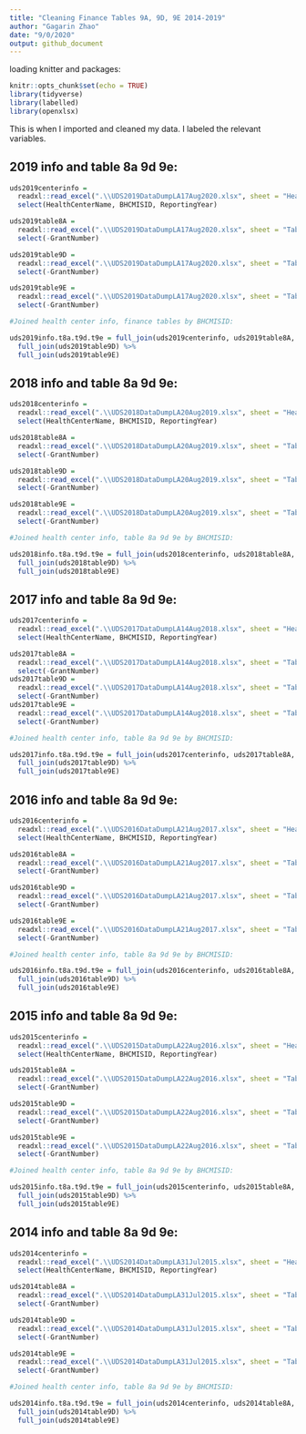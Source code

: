 ```yaml
---
title: "Cleaning Finance Tables 9A, 9D, 9E 2014-2019"
author: "Gagarin Zhao"
date: "9/0/2020"
output: github_document
---
```


loading knitter and packages:

```r
knitr::opts_chunk$set(echo = TRUE)
library(tidyverse)
library(labelled)
library(openxlsx)
```


This is when I imported and cleaned my data. I labeled the relevant variables.

## 2019 info and table 8a 9d 9e: 
```r
uds2019centerinfo = 
  readxl::read_excel(".\\UDS2019DataDumpLA17Aug2020.xlsx", sheet = "HealthCenterInfo") %>% 
  select(HealthCenterName, BHCMISID, ReportingYear)

uds2019table8A = 
  readxl::read_excel(".\\UDS2019DataDumpLA17Aug2020.xlsx", sheet = "Table8A") %>% 
  select(-GrantNumber)

uds2019table9D = 
  readxl::read_excel(".\\UDS2019DataDumpLA17Aug2020.xlsx", sheet = "Table9D") %>% 
  select(-GrantNumber)

uds2019table9E = 
  readxl::read_excel(".\\UDS2019DataDumpLA17Aug2020.xlsx", sheet = "Table9E") %>% 
  select(-GrantNumber)

#Joined health center info, finance tables by BHCMISID:

uds2019info.t8a.t9d.t9e = full_join(uds2019centerinfo, uds2019table8A, by = "BHCMISID") %>% 
  full_join(uds2019table9D) %>%
  full_join(uds2019table9E)

```


## 2018 info and table 8a 9d 9e: 
```r
uds2018centerinfo = 
  readxl::read_excel(".\\UDS2018DataDumpLA20Aug2019.xlsx", sheet = "HealthCenterInfo") %>% 
  select(HealthCenterName, BHCMISID, ReportingYear)

uds2018table8A = 
  readxl::read_excel(".\\UDS2018DataDumpLA20Aug2019.xlsx", sheet = "Table8A") %>% 
  select(-GrantNumber)

uds2018table9D = 
  readxl::read_excel(".\\UDS2018DataDumpLA20Aug2019.xlsx", sheet = "Table9D") %>% 
  select(-GrantNumber)

uds2018table9E = 
  readxl::read_excel(".\\UDS2018DataDumpLA20Aug2019.xlsx", sheet = "Table9E") %>% 
  select(-GrantNumber)

#Joined health center info, table 8a 9d 9e by BHCMISID:

uds2018info.t8a.t9d.t9e = full_join(uds2018centerinfo, uds2018table8A, by = "BHCMISID") %>% 
  full_join(uds2018table9D) %>% 
  full_join(uds2018table9E)

```

## 2017 info and table 8a 9d 9e: 
```r
uds2017centerinfo = 
  readxl::read_excel(".\\UDS2017DataDumpLA14Aug2018.xlsx", sheet = "HealthCenterInfo") %>% 
  select(HealthCenterName, BHCMISID, ReportingYear)

uds2017table8A = 
  readxl::read_excel(".\\UDS2017DataDumpLA14Aug2018.xlsx", sheet = "Table8A") %>% 
  select(-GrantNumber)
uds2017table9D = 
  readxl::read_excel(".\\UDS2017DataDumpLA14Aug2018.xlsx", sheet = "Table9D") %>% 
  select(-GrantNumber)
uds2017table9E = 
  readxl::read_excel(".\\UDS2017DataDumpLA14Aug2018.xlsx", sheet = "Table9E") %>% 
  select(-GrantNumber)

#Joined health center info, table 8a 9d 9e by BHCMISID:

uds2017info.t8a.t9d.t9e = full_join(uds2017centerinfo, uds2017table8A, by = "BHCMISID") %>% 
  full_join(uds2017table9D) %>% 
  full_join(uds2017table9E)

```

## 2016 info and table 8a 9d 9e: 
```r
uds2016centerinfo = 
  readxl::read_excel(".\\UDS2016DataDumpLA21Aug2017.xlsx", sheet = "HealthCenterInfo") %>% 
  select(HealthCenterName, BHCMISID, ReportingYear)

uds2016table8A = 
  readxl::read_excel(".\\UDS2016DataDumpLA21Aug2017.xlsx", sheet = "Table8A") %>% 
  select(-GrantNumber)

uds2016table9D = 
  readxl::read_excel(".\\UDS2016DataDumpLA21Aug2017.xlsx", sheet = "Table9D") %>% 
  select(-GrantNumber)

uds2016table9E = 
  readxl::read_excel(".\\UDS2016DataDumpLA21Aug2017.xlsx", sheet = "Table9E") %>% 
  select(-GrantNumber)

#Joined health center info, table 8a 9d 9e by BHCMISID:

uds2016info.t8a.t9d.t9e = full_join(uds2016centerinfo, uds2016table8A, by = "BHCMISID") %>% 
  full_join(uds2016table9D) %>% 
  full_join(uds2016table9E)

```

## 2015 info and table 8a 9d 9e: 
```r
uds2015centerinfo = 
  readxl::read_excel(".\\UDS2015DataDumpLA22Aug2016.xlsx", sheet = "HealthCenterInfo") %>% 
  select(HealthCenterName, BHCMISID, ReportingYear)

uds2015table8A = 
  readxl::read_excel(".\\UDS2015DataDumpLA22Aug2016.xlsx", sheet = "Table8A") %>% 
  select(-GrantNumber)

uds2015table9D = 
  readxl::read_excel(".\\UDS2015DataDumpLA22Aug2016.xlsx", sheet = "Table9D") %>% 
  select(-GrantNumber)

uds2015table9E = 
  readxl::read_excel(".\\UDS2015DataDumpLA22Aug2016.xlsx", sheet = "Table9E") %>% 
  select(-GrantNumber)

#Joined health center info, table 8a 9d 9e by BHCMISID:

uds2015info.t8a.t9d.t9e = full_join(uds2015centerinfo, uds2015table8A, by = "BHCMISID") %>% 
  full_join(uds2015table9D) %>% 
  full_join(uds2015table9E)

```


## 2014 info and table 8a 9d 9e: 
```r
uds2014centerinfo = 
  readxl::read_excel(".\\UDS2014DataDumpLA31Jul2015.xlsx", sheet = "HealthCenterInfo") %>% 
  select(HealthCenterName, BHCMISID, ReportingYear)

uds2014table8A = 
  readxl::read_excel(".\\UDS2014DataDumpLA31Jul2015.xlsx", sheet = "Table8A") %>% 
  select(-GrantNumber)

uds2014table9D = 
  readxl::read_excel(".\\UDS2014DataDumpLA31Jul2015.xlsx", sheet = "Table9D") %>% 
  select(-GrantNumber)

uds2014table9E = 
  readxl::read_excel(".\\UDS2014DataDumpLA31Jul2015.xlsx", sheet = "Table9E") %>% 
  select(-GrantNumber)

#Joined health center info, table 8a 9d 9e by BHCMISID:

uds2014info.t8a.t9d.t9e = full_join(uds2014centerinfo, uds2014table8A, by = "BHCMISID") %>% 
  full_join(uds2014table9D) %>% 
  full_join(uds2014table9E)

```

